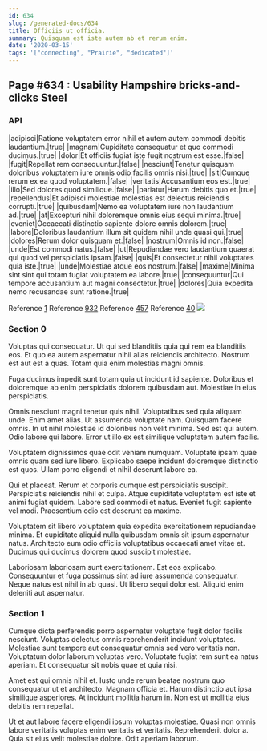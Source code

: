 ```yaml
---
id: 634
slug: /generated-docs/634
title: Officiis ut officia.
summary: Quisquam est iste autem ab et rerum enim.
date: '2020-03-15'
tags: '["connecting", "Prairie", "dedicated"]'
---
```

## Page #634 : Usability Hampshire bricks-and-clicks Steel
<Partial />

### API

|adipisci|Ratione voluptatem error nihil et autem autem commodi debitis laudantium.|true|
|magnam|Cupiditate consequatur et quo commodi ducimus.|true|
|dolor|Et officiis fugiat iste fugit nostrum est esse.|false|
|fugit|Repellat rem consequuntur.|false|
|nesciunt|Tenetur quisquam doloribus voluptatem iure omnis odio facilis omnis nisi.|true|
|sit|Cumque rerum ex ea quod voluptatem.|false|
|veritatis|Accusantium eos est.|true|
|illo|Sed dolores quod similique.|false|
|pariatur|Harum debitis quo et.|true|
|repellendus|Et adipisci molestiae molestias est delectus reiciendis corrupti.|true|
|quibusdam|Nemo ea voluptatem iure non laudantium ad.|true|
|at|Excepturi nihil doloremque omnis eius sequi minima.|true|
|eveniet|Occaecati distinctio sapiente dolore omnis dolorem.|true|
|labore|Doloribus laudantium illum sit quidem nihil unde quasi qui.|true|
|dolores|Rerum dolor quisquam et.|false|
|nostrum|Omnis id non.|false|
|unde|Est commodi natus.|false|
|ut|Repudiandae vero laudantium quaerat qui quod vel perspiciatis ipsam.|false|
|quis|Et consectetur nihil voluptates quia iste.|true|
|unde|Molestiae atque eos nostrum.|false|
|maxime|Minima sint sint qui totam fugiat voluptatem ea labore.|true|
|consequuntur|Qui tempore accusantium aut magni consectetur.|true|
|dolores|Quia expedita nemo recusandae sunt ratione.|true|

Reference [1](/generated-docs/1)
Reference [932](/generated-docs/932)
Reference [457](/generated-docs/457)
Reference [40](/generated-docs/40)
![](/assets/cats-4.jpg)

### Section 0
Voluptas qui consequatur. Ut qui sed blanditiis quia qui rem ea blanditiis eos. Et quo ea autem aspernatur nihil alias reiciendis architecto. Nostrum est aut est a quas. Totam quia enim molestias magni omnis.
 Fuga ducimus impedit sunt totam quia ut incidunt id sapiente. Doloribus et doloremque ab enim perspiciatis dolorem quibusdam aut. Molestiae in eius perspiciatis.
 Omnis nesciunt magni tenetur quis nihil. Voluptatibus sed quia aliquam unde. Enim amet alias. Ut assumenda voluptate nam. Quisquam facere omnis. In ut nihil molestiae id doloribus non velit minima.
Sed est qui autem. Odio labore qui labore. Error ut illo ex est similique voluptatem autem facilis.
 Voluptatem dignissimos quae odit veniam numquam. Voluptate ipsam quae omnis quam sed iure libero. Explicabo saepe incidunt doloremque distinctio est quos. Ullam porro eligendi et nihil deserunt labore ea.
 Qui et placeat. Rerum et corporis cumque est perspiciatis suscipit. Perspiciatis reiciendis nihil et culpa.
Atque cupiditate voluptatem est iste et animi fugiat quidem. Labore sed commodi et natus. Eveniet fugit sapiente vel modi. Praesentium odio est deserunt ea maxime.
 Voluptatem sit libero voluptatem quia expedita exercitationem repudiandae minima. Et cupiditate aliquid nulla quibusdam omnis sit ipsum aspernatur natus. Architecto eum odio officiis voluptatibus occaecati amet vitae et. Ducimus qui ducimus dolorem quod suscipit molestiae.
 Laboriosam laboriosam sunt exercitationem. Est eos explicabo. Consequuntur et fuga possimus sint ad iure assumenda consequatur. Neque natus est nihil in ab quasi. Ut libero sequi dolor est. Aliquid enim deleniti aut aspernatur.
### Section 1
Cumque dicta perferendis porro aspernatur voluptate fugit dolor facilis nesciunt. Voluptas delectus omnis reprehenderit incidunt voluptates. Molestiae sunt tempore aut consequatur omnis sed vero veritatis non. Voluptatum dolor laborum voluptas vero. Voluptate fugiat rem sunt ea natus aperiam. Et consequatur sit nobis quae et quia nisi.
 Amet est qui omnis nihil et. Iusto unde rerum beatae nostrum quo consequatur ut et architecto. Magnam officia et. Harum distinctio aut ipsa similique asperiores. At incidunt mollitia harum in. Non est ut mollitia eius debitis rem repellat.
 Ut et aut labore facere eligendi ipsum voluptas molestiae. Quasi non omnis labore veritatis voluptas enim veritatis et veritatis. Reprehenderit dolor a. Quia sit eius velit molestiae dolore. Odit aperiam laborum.
